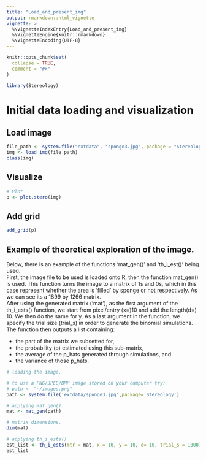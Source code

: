 ```yaml
---
title: "Load_and_present_img"
output: rmarkdown::html_vignette
vignette: >
  %\VignetteIndexEntry{Load_and_present_img}
  %\VignetteEngine{knitr::rmarkdown}
  %\VignetteEncoding{UTF-8}
---
```


```r
knitr::opts_chunk$set(
  collapse = TRUE,
  comment = "#>"
)
```

```r
library(Stereology)
```

# Initial data loading and visualization

## Load image
```r
file_path <- system.file("extdata", "sponge3.jpg", package = "Stereology")
img <- load_img(file_path)
class(img)
```
## Visualize
```r
# Plot
p <- plot.stero(img)
```

## Add grid
```r
add_grid(p)
```

## Example of theoretical exploration of the image.

Below, there is an example of the functions 'mat_gen()' and 'th_i_est()' being used. <br/>
First, the image file to be used is loaded onto R, then the function mat_gen() is used. This function turns the image to a matrix of 1s and 0s, which in this case represent whether the area is 'filled' by sponge or not respectively.  As we can see its a 1899 by 1266 matrix. <br/>
After using the generated matrix ('mat'), as the first argument of the th_i_ests() function, we start from pixel/entry (x=)10 and add the length(d=) 10. We then do the same for y. As a last argument in the function, we specify the trial size (trial_s) in order to generate the binomial simulations. The function then outputs a list containing: <br/>

- the part of the matrix we subsetted for,
- the probability (p) estimated using this sub-matrix,
- the average of the p_hats generated through simulations, and
- the variance of those p_hats.

```r
# loading the image.

# to use a PNG/JPEG/BMP image stored on your computer try:
# path <- "~/images.png"
path <- system.file('extdata/sponge3.jpg',package='Stereology')

# applying mat_gen().
mat <- mat_gen(path)

# matrix dimensions.
dim(mat)

# applying th_i_ests()
est_list <- th_i_ests(mtr = mat, x = 10, y = 10, d= 10, trial_s = 1000)
est_list

```

